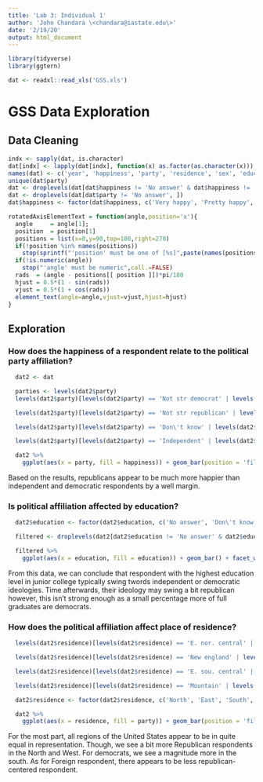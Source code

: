 ```yaml
---
title: 'Lab 3: Individual 1'
author: 'John Chandara \<chandara@iastate.edu\>'
date: '2/19/20'
output: html_document
---
```


```r
library(tidyverse)
library(ggtern)

dat <- readxl::read_xls('GSS.xls')
```

# GSS Data Exploration

## Data Cleaning

```r
indx <- sapply(dat, is.character)
dat[indx] <- lapply(dat[indx], function(x) as.factor(as.character(x)))
names(dat) <- c('year', 'happiness', 'party', 'residence', 'sex', 'education', 'children', 'marriage', 'id', 'ballot')
unique(dat$party)
dat <- droplevels(dat[dat$happiness != 'No answer' & dat$happiness != 'Don\'t know' & dat$happiness != 'Not applicable', ])
dat <- droplevels(dat[dat$party != 'No answer', ])
dat$happiness <- factor(dat$happiness, c('Very happy', 'Pretty happy', 'Not too happy'))
```

```r

rotatedAxisElementText = function(angle,position='x'){
  angle     = angle[1]; 
  position  = position[1]
  positions = list(x=0,y=90,top=180,right=270)
  if(!position %in% names(positions))
    stop(sprintf("'position' must be one of [%s]",paste(names(positions),collapse=", ")),call.=FALSE)
  if(!is.numeric(angle))
    stop("'angle' must be numeric",call.=FALSE)
  rads  = (angle - positions[[ position ]])*pi/180
  hjust = 0.5*(1 - sin(rads))
  vjust = 0.5*(1 + cos(rads))
  element_text(angle=angle,vjust=vjust,hjust=hjust)
}
```

## Exploration

### How does the happiness of a respondent relate to the political party affiliation?

```r
  dat2 <- dat

  parties <- levels(dat2$party)
  levels(dat2$party)[levels(dat2$party) == 'Not str democrat' | levels(dat2$party) == 'Strong democrat'] <- 'Democrat'

  levels(dat2$party)[levels(dat2$party) == 'Not str republican' | levels(dat2$party) == 'Strong republican'] <- 'Republican'

  levels(dat2$party)[levels(dat2$party) == 'Don\'t know' | levels(dat2$party) == 'Other party'] <- 'Republican'

  levels(dat2$party)[levels(dat2$party) == 'Independent' | levels(dat2$party) == 'Ind,near dem' | levels(dat2$party) == 'Ind,near rep'] <- 'Independent'

  dat2 %>%
    ggplot(aes(x = party, fill = happiness)) + geom_bar(position = 'fill')
```
  Based on the results, republicans appear to be much more happier than independent and democratic respondents by a well margin.

### Is political affiliation affected by education?

```r
  dat2$education <- factor(dat2$education, c('No answer', 'Don\'t know','Lt high school', 'High school','Junior college', 'Bachelor', 'Graduate'))

  filtered <- droplevels(dat2[dat2$education != 'No answer' & dat2$education != 'Don\'t know', ])

  filtered %>%
    ggplot(aes(x = education, fill = education)) + geom_bar() + facet_wrap(~party) + theme(axis.text.x = rotatedAxisElementText(90,'x'))

```

From this data, we can conclude that respondent with the highest education level in junior college typically swing twords independent or democratic ideologies. Time afterwards, their ideology may swing a bit republican however, this isn't strong enough as a small percentage more of full graduates are democrats.

  

### How does the political affiliation affect place of residence?


```r
  levels(dat2$residence)[levels(dat2$residence) == 'E. nor. central' | levels(dat2$residence) == 'W. nor. central'] <- 'North'

  levels(dat2$residence)[levels(dat2$residence) == 'New england' | levels(dat2$residence) == 'Middle atlantic' | levels(dat2$residence) == 'South atlantic'] <- 'East'

  levels(dat2$residence)[levels(dat2$residence) == 'E. sou. central' | levels(dat2$residence) == 'W. sou. central'] <- 'South'

  levels(dat2$residence)[levels(dat2$residence) == 'Mountain' | levels(dat2$residence) == 'Pacific' | levels(dat2$residence) == 'Ind,near rep'] <- 'West'

  dat2$residence <- factor(dat2$residence, c('North', 'East', 'South', 'West', 'Foreign'))

  dat2 %>%
    ggplot(aes(x = residence, fill = party)) + geom_bar(position = 'fill', width = 1) + coord_polar()
```

For the most part, all regions of the United States appear to be in quite equal in representation. Though, we see a bit more Republican respondents in the North and West. For democrats, we see a magnitude more in the south. As for Foreign respondent, there appears to be less republican-centered respondent.
